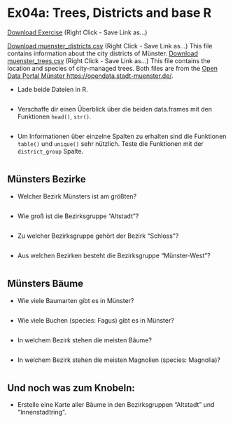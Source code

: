 # Ex04a: Trees, Districts and base R

[Download Exercise](https://raw.githubusercontent.com/Ludwigm6/analysis_of_ecological_data/refs/heads/main/assignments/Ex04a_trees.R) (Right Click - Save Link as...)

[Download muenster_districts.csv](https://raw.githubusercontent.com/Ludwigm6/analysis_of_ecological_data/refs/heads/main/data/muenster_districts.csv) (Right Click - Save Link as...) This file contains information about the city districts of Münster.
[Download muenster_trees.csv](https://raw.githubusercontent.com/Ludwigm6/analysis_of_ecological_data/refs/heads/main/data/muenster_trees.csv) (Right Click - Save Link as...) This file contains the location and species of city-managed trees.
Both files are from the [Open Data Portal Münster https://opendata.stadt-muenster.de/](https://opendata.stadt-muenster.de/).



- Lade beide Dateien in R.

```r


```


- Verschaffe dir einen Überblick über die beiden data.frames mit den Funktionen `head()`, `str()`.

```r


```


- Um Informationen über einzelne Spalten zu erhalten sind die Funktionen `table()` und `unique()` sehr nützlich. Teste die Funktionen mit der `district_group` Spalte.


```r


```


## Münsters Bezirke

- Welcher Bezirk Münsters ist am größten?

```r


```

- Wie groß ist die Bezirksgruppe "Altstadt"?

```r


```


- Zu welcher Bezirksgruppe gehört der Bezirk "Schloss"?

```r


```

- Aus welchen Bezirken besteht die Bezirksgruppe "Münster-West"?

```r


```



## Münsters Bäume

- Wie viele Baumarten gibt es in Münster?


```r


```

- Wie viele Buchen (species: Fagus) gibt es in Münster?

```r


```


- In welchem Bezirk stehen die meisten Bäume?

```r


```


- In welchem Bezirk stehen die meisten Magnolien (species: Magnolia)?

```r


```


## Und noch was zum Knobeln:

- Erstelle eine Karte aller Bäume in den Bezirksgruppen "Altstadt" und "Innenstadtring".


```r



```






